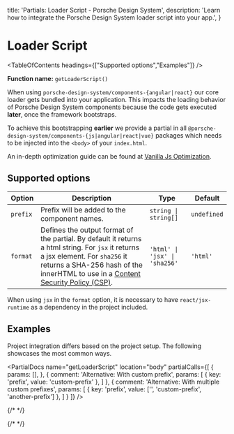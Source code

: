 
  title: 'Partials: Loader Script - Porsche Design System',
  description: 'Learn how to integrate the Porsche Design System loader script into your app.',
}

# Loader Script

<TableOfContents headings={["Supported options","Examples"]} />

**Function name:** `getLoaderScript()`

When using `porsche-design-system/components-{angular|react}` our core loader gets bundled into your application.
This impacts the loading behavior of Porsche Design System components because the code gets executed **later**, once the
framework bootstraps.

To achieve this bootstrapping **earlier** we provide a partial in all
`@porsche-design-system/components-{js|angular|react|vue}` packages which needs to be injected into the `<body>` of your
`index.html`.

An in-depth optimization guide can be found at
[Vanilla Js Optimization](/must-know/initialization/vanilla-js#optimization).

## Supported options

| Option   | Description                                                                                                                                                                                                                                                                 | Type                        | Default    |
| -------- |-----------------------------------------------------------------------------------------------------------------------------------------------------------------------------------------------------------------------------------------------------------------------------| --------------------------- | ---------- |
| `prefix` | Prefix will be added to the component names.                                                                                                                                                                                                                                | `string \| string[]`         | `undefined` |
| `format` | Defines the output format of the partial. By default it returns a html string. For `jsx` it returns a jsx element. For `sha256` it returns a SHA-256 hash of the innerHTML to use in a [Content Security Policy (CSP)](/must-know/security/content-security-policy/). | `'html' \| 'jsx' \| 'sha256'` | `'html'`    |

When using `jsx` in the `format` option, it is necessary to have `react/jsx-runtime` as a dependency in the project
included.

## Examples

Project integration differs based on the project setup.
The following showcases the most common ways.

<PartialDocs name="getLoaderScript" location="body" partialCalls={[
  {
    params: [],
  },
  {
    comment: 'Alternative: With custom prefix',
    params: [
      {
        key: 'prefix',
        value: 'custom-prefix'
      },
    ]
  },
  {
    comment: 'Alternative: With multiple custom prefixes',
    params: [
      {
        key: 'prefix',
        value: ['', 'custom-prefix', 'another-prefix']
      },
    ]
  }
]} />

{/* <script lang="ts">

  @Component
  public params = [
{
  value: ""
},
{
  value: "{ prefix: 'my-prefix' }",
  comment: 'with custom prefix'
},
{
  value: "{ prefix: ['my-prefix', 'another-prefix'] }",
  comment: 'with multiple custom prefixes'
},
  ];
}
</script> */}

{/* <style scoped lang="scss">
  :deep(table code::before) {
  content: '' !important;
}
</style> */}
